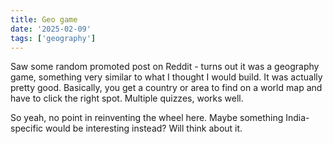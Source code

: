 ```yaml
---
title: Geo game
date: '2025-02-09'
tags: ['geography']
---
```


Saw some random promoted post on Reddit - turns out it was a geography game, something very similar to what I thought I would build. It was actually pretty good. Basically, you get a country or area to find on a world map and have to click the right spot. Multiple quizzes, works well.

So yeah, no point in reinventing the wheel here. Maybe something India-specific would be interesting instead? Will think about it.